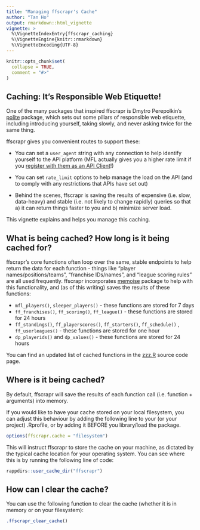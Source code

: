---
title: "Managing ffscrapr's Cache"
author: "Tan Ho"
output: rmarkdown::html_vignette
vignette: >
  %\VignetteIndexEntry{ffscrapr_caching}
  %\VignetteEngine{knitr::rmarkdown}
  %\VignetteEncoding{UTF-8}
---

```{r, include = FALSE}
knitr::opts_chunk$set(
  collapse = TRUE,
  comment = "#>"
)
```

## Caching: It's Responsible Web Etiquette!

One of the many packages that inspired ffscrapr is Dmytro Perepolkin's [polite](https://dmi3kno.github.io/polite/) package, which sets out some pillars of responsible web etiquette, including introducing yourself, taking slowly, and never asking twice for the same thing.

ffscrapr gives you convenient routes to support these:

-   You can set a `user_agent` string with any connection to help identify yourself to the API platform (MFL actually gives you a higher rate limit if you [register with them as an API Client](https://api.myfantasyleague.com/2020/api_info)!)

-   You can set `rate_limit` options to help manage the load on the API (and to comply with any restrictions that APIs have set out)

-   Behind the scenes, ffscrapr is saving the results of expensive (i.e. slow, data-heavy) and stable (i.e. not likely to change rapidly) queries so that a) it can return things faster to you and b) minimize server load.

This vignette explains and helps you manage this caching.

## What is being cached? How long is it being cached for?

ffscrapr's core functions often loop over the same, stable endpoints to help return the data for each function - things like "player names/positions/teams", "franchise IDs/names", and "league scoring rules" are all used frequently. ffscrapr incorporates [memoise](https://github.com/r-lib/memoise) package to help with this functionality, and (as of this writing) saves the results of these functions:

-   `mfl_players()`, `sleeper_players()` - these functions are stored for 7 days
-   `ff_franchises()`, `ff_scoring()`, `ff_league()` - these functions are stored for 24 hours
-   `ff_standings()`, `ff_playerscores()`, `ff_starters()`, `ff_schedule()` , `ff_userleagues()` - these functions are stored for one hour
-   `dp_playerids()` and `dp_values()` - these functions are stored for 24 hours

You can find an updated list of cached functions in the [zzz.R](https://github.com/dynastyprocess/ffscrapr/blob/main/R/zzz.R) source code page.

## Where is it being cached? 

By default, ffscrapr will save the results of each function call (i.e. function + arguments) into memory.

If you would like to have your cache stored on your local filesystem, you can adjust this behaviour by adding the following line to your (or your project) .Rprofile, or by adding it BEFORE you library/load the package.

```{r eval = FALSE}
options(ffscrapr.cache = "filesystem") 
```

This will instruct ffscrapr to store the cache on your machine, as dictated by the typical cache location for your operating system. You can see where this is by running the following line of code:

```{r eval = FALSE}
rappdirs::user_cache_dir("ffscrapr")
```

## How can I clear the cache?

You can use the following function to clear the cache (whether it is in memory or on your filesystem):

```{r eval = FALSE}
.ffscrapr_clear_cache()
```

